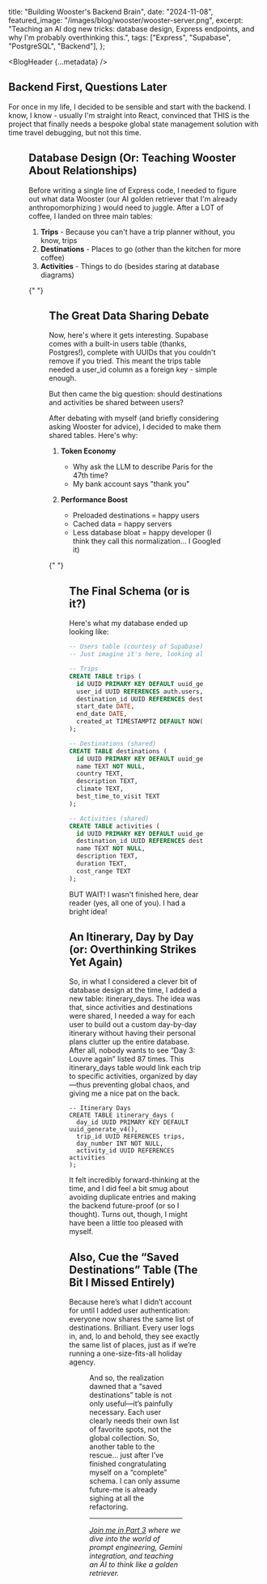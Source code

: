
  title: "Building Wooster's Backend Brain",
  date: "2024-11-08",
  featured_image: "/images/blog/wooster/wooster-server.png",
  excerpt:
    "Teaching an AI dog new tricks: database design, Express endpoints, and why I'm probably overthinking this.",
  tags: ["Express", "Supabase", "PostgreSQL", "Backend"],
};

<BlogHeader {...metadata} />

## Backend First, Questions Later

For once in my life, I decided to be sensible and start with the backend. I know, I know - usually I'm straight into React, convinced that THIS is the project that finally needs a bespoke global state management solution with time travel debugging, but not this time.

<Figure
  src="/images/blog/wooster/drakememe.png"
  alt="A 'Drake' meme showing preference for backend first over frontend first"
  title="Me, pretending to be a serious developer who plans things properly"
/>

## Database Design (Or: Teaching Wooster About Relationships)

Before writing a single line of Express code, I needed to figure out what data Wooster (our AI golden retriever that I'm already anthropomorphizing
) would need to juggle. After a LOT of coffee, I landed on three main tables:

1. **Trips** - Because you can't have a trip planner without, you know, trips
2. **Destinations** - Places to go (other than the kitchen for more coffee)
3. **Activities** - Things to do (besides staring at database diagrams)

{" "}

<Figure
  src="/images/blog/wooster/initial-wooster-db.png"
  alt="Database relationship diagram"
  title="Database diagrams are like family trees, but nerdier."
/>

## The Great Data Sharing Debate

Now, here's where it gets interesting. Supabase comes with a built-in users table (thanks, Postgres!), complete with UUIDs that you couldn't remove if you tried. This meant the trips table needed a user_id column as a foreign key - simple enough.

But then came the big question: should destinations and activities be shared between users?

After debating with myself (and briefly considering asking Wooster for advice), I decided to make them shared tables. Here's why:

1. **Token Economy**

   - Why ask the LLM to describe Paris for the 47th time?
   - My bank account says "thank you"

2. **Performance Boost**

   - Preloaded destinations = happy users
   - Cached data = happy servers
   - Less database bloat = happy developer (I think they call this normalization... I Googled it)

{" "}

<Figure
  src="/images/blog/wooster/charlie-day.png"
  alt="A meme about sharing data"
  title="How it feels explaining database normalization to non-technical friends"
/>

## The Final Schema (or is it?)

Here's what my database ended up looking like:

```sql
-- Users table (courtesy of Supabase)
-- Just imagine it's here, looking all auth-y and secure

-- Trips
CREATE TABLE trips (
  id UUID PRIMARY KEY DEFAULT uuid_generate_v4(),
  user_id UUID REFERENCES auth.users,
  destination_id UUID REFERENCES destinations,
  start_date DATE,
  end_date DATE,
  created_at TIMESTAMPTZ DEFAULT NOW()
);

-- Destinations (shared)
CREATE TABLE destinations (
  id UUID PRIMARY KEY DEFAULT uuid_generate_v4(),
  name TEXT NOT NULL,
  country TEXT,
  description TEXT,
  climate TEXT,
  best_time_to_visit TEXT
);

-- Activities (shared)
CREATE TABLE activities (
  id UUID PRIMARY KEY DEFAULT uuid_generate_v4(),
  destination_id UUID REFERENCES destinations,
  name TEXT NOT NULL,
  description TEXT,
  duration TEXT,
  cost_range TEXT
);
```

BUT WAIT! I wasn't finished here, dear reader (yes, all one of you). I had a bright idea!

## An Itinerary, Day by Day (or: Overthinking Strikes Yet Again)

So, in what I considered a clever bit of database design at the time, I added a new table: itinerary_days. The idea was that, since activities and destinations were shared, I needed a way for each user to build out a custom day-by-day itinerary without having their personal plans clutter up the entire database. After all, nobody wants to see “Day 3: Louvre again” listed 87 times. This itinerary_days table would link each trip to specific activities, organized by day—thus preventing global chaos, and giving me a nice pat on the back.

```
-- Itinerary Days
CREATE TABLE itinerary_days (
  day_id UUID PRIMARY KEY DEFAULT uuid_generate_v4(),
  trip_id UUID REFERENCES trips,
  day_number INT NOT NULL,
  activity_id UUID REFERENCES activities
);
```

It felt incredibly forward-thinking at the time, and I did feel a bit smug about avoiding duplicate entries and making the backend future-proof (or so I thought). Turns out, though, I might have been a little too pleased with myself.

## Also, Cue the “Saved Destinations” Table (The Bit I Missed Entirely)

Because here’s what I didn’t account for until I added user authentication: everyone now shares the same list of destinations. Brilliant. Every user logs in, and, lo and behold, they see exactly the same list of places, just as if we’re running a one-size-fits-all holiday agency.

<Figure
  src="/images/blog/wooster/surprised-pikachu.jpg"
  alt="Surprised Pikachu reacting to shared destinations"
  title="Me, realizing all users share the same destinations list"
/>

And so, the realization dawned that a “saved destinations” table is not only useful—it’s painfully necessary. Each user clearly needs their own list of favorite spots, not the global collection. So, another table to the rescue… just after I’ve finished congratulating myself on a “complete” schema. I can only assume future-me is already sighing at all the refactoring.

---

_[Join me in Part 3](/blog/wooster-part-3) where we dive into the world of prompt engineering, Gemini integration, and teaching an AI to think like a golden retriever._
